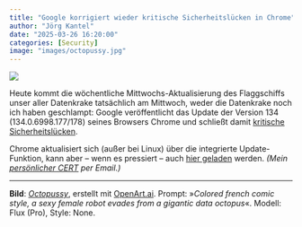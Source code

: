 ```yaml
---
title: "Google korrigiert wieder kritische Sicherheitslücken in Chrome"
author: "Jörg Kantel"
date: "2025-03-26 16:20:00"
categories: [Security]
image: "images/octopussy.jpg"
---
```


[![](images/octopussy-b.jpg)](https://www.flickr.com/photos/schockwellenreiter/54370014529/)

Heute kommt die wöchentliche Mittwochs-Aktualisierung des Flaggschiffs unser aller Datenkrake tatsächlich am Mittwoch, weder die Datenkrake noch ich haben geschlampt: Google veröffentlicht das Update der Version 134 (134.0.6998.177/178) seines Browsers Chrome und schließt damit [kritische Sicherheitslücken](https://chromereleases.googleblog.com/2025/03/stable-channel-update-for-desktop_25.html).

Chrome aktualisiert sich (außer bei Linux) über die integrierte Update-Funktion, kann aber – wenn es pressiert – auch [hier geladen](https://www.google.com/intl/de/chrome/browser/) werden. *(Mein [persönlicher CERT](https://wwwuser.gwdguser.de/~mreiman1/) per Email.)*

---

**Bild**: *[Octopussy](https://www.flickr.com/photos/schockwellenreiter/54370014529/)*, erstellt mit [OpenArt.ai](https://openart.ai/home). Prompt: »*Colored french comic style, a sexy female robot evades from a gigantic data octopus*«. Modell: Flux (Pro), Style: None.

